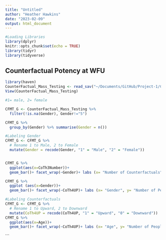```yaml
---
title: "Untitled"
author: "Heather Hawkins"
date: "2023-02-09"
output: html_document
---
```


```r
#Loading Libraries
library(dplyr)
knitr::opts_chunk$set(echo = TRUE)
library(tidyr)
library(tidyverse)
```

## Counterfactual Potency at WFU

```R
library(haven)
CounterFactual_Mass_Testing <- read_sav("~/Documents/GitHub/Project-1/CounterFactual- Mass Testing.sav")
View(CounterFactual_Mass_Testing)
```

```R
#1= male, 2= female

CFMT_G <- CounterFactual_Mass_Testing %>%
  filter(!is.na(Gender), Gender!="5")

CFMT_G %>%
  group_by(Gender) %>% summarise(Gender = n())

#Labeling Gender
CFMT_G <- CFMT_G %>%
  # Rename 1 to Male, 2 to Female
  mutate(Gender = recode(Gender, "1" = "Male", "2" = "Female"))


CFMT_G %>%
  ggplot(aes(x=CoTh3Number))+
  geom_bar()+ facet_wrap(~Gender)+ labs (x= "Number of Counterfactuals", y= "Number of People") 
```

```R

CFMT_G %>%
  ggplot (aes(x=Gender))+
  geom_bar()+ facet_wrap(~CoTh4UP)+ labs (x= "Gender", y= "Number of People") 

```
```R

#Labeling Counterfactuals
CFMT_G <- CFMT_G %>%
  # Rename 1 to Upward, 2 to Downward
  mutate(CoTh4UP = recode(CoTh4UP, "1" = "Upward", "0" = "Downward"))
CFMT_G %>%
  ggplot(aes(x=Age))+
  geom_bar()+ facet_wrap(~CoTh4UP)+ labs (x= "Age", y= "Number of People") 
```
```

